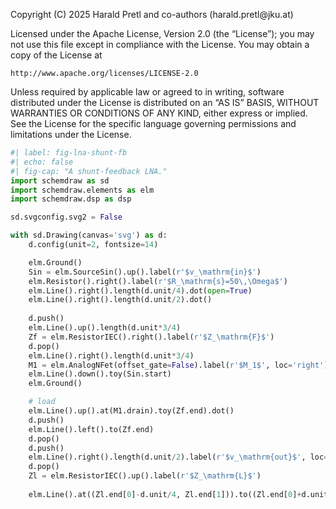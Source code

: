 ::: {.content-hidden}
Copyright (C) 2025 Harald Pretl and co-authors (harald.pretl@jku.at)

Licensed under the Apache License, Version 2.0 (the "License");
you may not use this file except in compliance with the License.
You may obtain a copy of the License at

    http://www.apache.org/licenses/LICENSE-2.0

Unless required by applicable law or agreed to in writing, software
distributed under the License is distributed on an "AS IS" BASIS,
WITHOUT WARRANTIES OR CONDITIONS OF ANY KIND, either express or implied.
See the License for the specific language governing permissions and
limitations under the License.
:::

```python
#| label: fig-lna-shunt-fb
#| echo: false
#| fig-cap: "A shunt-feedback LNA."
import schemdraw as sd
import schemdraw.elements as elm
import schemdraw.dsp as dsp

sd.svgconfig.svg2 = False

with sd.Drawing(canvas='svg') as d:
    d.config(unit=2, fontsize=14)

    elm.Ground()
    Sin = elm.SourceSin().up().label(r'$v_\mathrm{in}$')
    elm.Resistor().right().label(r'$R_\mathrm{s}=50\,\Omega$')
    elm.Line().right().length(d.unit/4).dot(open=True)
    elm.Line().right().length(d.unit/2).dot()
    
    d.push()
    elm.Line().up().length(d.unit*3/4)
    Zf = elm.ResistorIEC().right().label(r'$Z_\mathrm{F}$')
    d.pop()
    elm.Line().right().length(d.unit*3/4)
    M1 = elm.AnalogNFet(offset_gate=False).label(r'$M_1$', loc='right').reverse().anchor('gate').drop('source')
    elm.Line().down().toy(Sin.start)
    elm.Ground()

    # load
    elm.Line().up().at(M1.drain).toy(Zf.end).dot()
    d.push()
    elm.Line().left().to(Zf.end)
    d.pop()
    d.push()
    elm.Line().right().length(d.unit/2).label(r'$v_\mathrm{out}$', loc='right').dot(open=True)
    d.pop()
    Zl = elm.ResistorIEC().up().label(r'$Z_\mathrm{L}$')
    
    elm.Line().at((Zl.end[0]-d.unit/4, Zl.end[1])).to((Zl.end[0]+d.unit/4, Zl.end[1])).label(r'$V_\mathrm{DD}$').linewidth(3)
```
